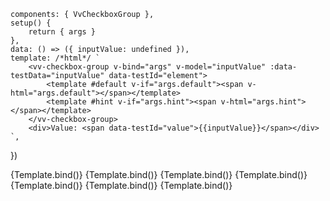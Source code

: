 
<Meta
	title="Components/CheckboxGroup"
	component={VvCheckboxGroup}
	args={defaultArgs}
	argTypes={argTypes}
/>

	components: { VvCheckboxGroup },
	setup() {
		return { args }
	},
	data: () => ({ inputValue: undefined }),
	template: /*html*/ `
		<vv-checkbox-group v-bind="args" v-model="inputValue" :data-testData="inputValue" data-testId="element">
			<template #default v-if="args.default"><span v-html="args.default"></span></template>
			<template #hint v-if="args.hint"><span v-html="args.hint"></span></template>
		</vv-checkbox-group>
		<div>Value: <span data-testId="value">{{inputValue}}</span></div> 
	`,
})

<Canvas>
	<Story name="Default" play={defaultTest}>
		{Template.bind()}
	</Story>
</Canvas>

<Canvas>
	<Story
		name="Disabled"
		play={defaultTest}
		args={{ disabled: true }}
		argTypes={{
			disabled: {
				control: {
					disable: true,
				},
			},
		}}
	>
		{Template.bind()}
	</Story>
</Canvas>

<Canvas>
	<Story
		name="Readonly"
		play={defaultTest}
		args={{ readonly: true }}
		argTypes={{
			readonly: {
				control: {
					disable: true,
				},
			},
		}}
	>
		{Template.bind()}
	</Story>
</Canvas>

<Canvas>
	<Story
		name="Vertical"
		play={defaultTest}
		args={{ vertical: true }}
		argTypes={{
			vertical: {
				control: {
					disable: true,
				},
			},
		}}
	>
		{Template.bind()}
	</Story>
</Canvas>

<Canvas>
	<Story
		name="Invalid"
		play={defaultTest}
		args={{ invalid: true, invalidLabel: 'This field is required.' }}
		argTypes={{
			invalid: {
				control: {
					disable: true,
				},
			},
		}}
	>
		{Template.bind()}
	</Story>
</Canvas>

<Canvas>
	<Story
		name="Valid"
		play={defaultTest}
		args={{ valid: true, validLabel: 'Selected response is valid.' }}
		argTypes={{
			valid: {
				control: {
					disable: true,
				},
			},
		}}
	>
		{Template.bind()}
	</Story>
</Canvas>

<Canvas>
	<Story
		name="Hint"
		play={defaultTest}
		args={{ hintLabel: 'Please fill the input above.' }}
		argTypes={{
			hint: {
				control: {
					disable: true,
				},
			},
		}}
	>
		{Template.bind()}
	</Story>
</Canvas>
